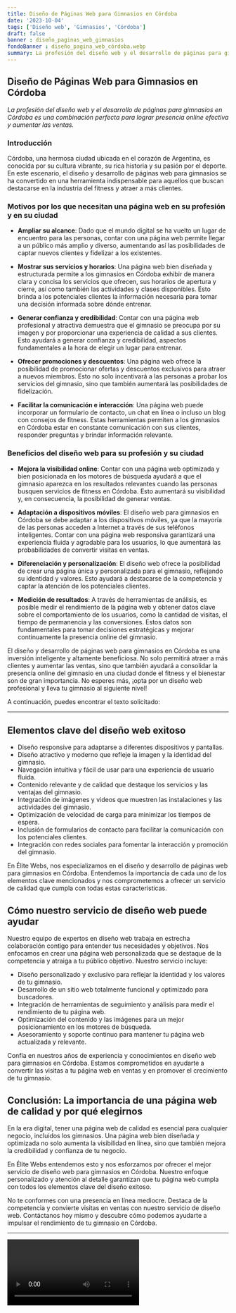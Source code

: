 ```yaml
---
title: Diseño de Páginas Web para Gimnasios en Córdoba
date: '2023-10-04'
tags: ['Diseño web', 'Gimnasios', 'Córdoba']
draft: false
banner : diseño_paginas_web_gimnasios
fondoBanner : diseño_pagina_web_córdoba.webp
summary: La profesión del diseño web y el desarrollo de páginas para gimnasios en Córdoba es una combinación perfecta para lograr presencia online efectiva y aumentar las ventas. 
---
```


## Diseño de Páginas Web para Gimnasios en Córdoba

*La profesión del diseño web y el desarrollo de páginas para gimnasios en Córdoba es una combinación perfecta para lograr presencia online efectiva y aumentar las ventas.* 

### **Introducción**

Córdoba, una hermosa ciudad ubicada en el corazón de Argentina, es conocida por su cultura vibrante, su rica historia y su pasión por el deporte. En este escenario, el diseño y desarrollo de páginas web para gimnasios se ha convertido en una herramienta indispensable para aquellos que buscan destacarse en la industria del fitness y atraer a más clientes. 

### **Motivos por los que necesitan una página web en su profesión y en su ciudad**

-  **Ampliar su alcance**: Dado que el mundo digital se ha vuelto un lugar de encuentro para las personas, contar con una página web permite llegar a un público más amplio y diverso, aumentando así las posibilidades de captar nuevos clientes y fidelizar a los existentes.

- **Mostrar sus servicios y horarios**: Una página web bien diseñada y estructurada permite a los gimnasios en Córdoba exhibir de manera clara y concisa los servicios que ofrecen, sus horarios de apertura y cierre, así como también las actividades y clases disponibles. Esto brinda a los potenciales clientes la información necesaria para tomar una decisión informada sobre dónde entrenar.

- **Generar confianza y credibilidad**: Contar con una página web profesional y atractiva demuestra que el gimnasio se preocupa por su imagen y por proporcionar una experiencia de calidad a sus clientes. Esto ayudará a generar confianza y credibilidad, aspectos fundamentales a la hora de elegir un lugar para entrenar.

- **Ofrecer promociones y descuentos**: Una página web ofrece la posibilidad de promocionar ofertas y descuentos exclusivos para atraer a nuevos miembros. Esto no solo incentivará a las personas a probar los servicios del gimnasio, sino que también aumentará las posibilidades de fidelización.

- **Facilitar la comunicación e interacción**: Una página web puede incorporar un formulario de contacto, un chat en línea o incluso un blog con consejos de fitness. Estas herramientas permiten a los gimnasios en Córdoba estar en constante comunicación con sus clientes, responder preguntas y brindar información relevante.

### **Beneficios del diseño web para su profesión y su ciudad**

- **Mejora la visibilidad online**: Contar con una página web optimizada y bien posicionada en los motores de búsqueda ayudará a que el gimnasio aparezca en los resultados relevantes cuando las personas busquen servicios de fitness en Córdoba. Esto aumentará su visibilidad y, en consecuencia, la posibilidad de generar ventas.

- **Adaptación a dispositivos móviles**: El diseño web para gimnasios en Córdoba se debe adaptar a los dispositivos móviles, ya que la mayoría de las personas acceden a Internet a través de sus teléfonos inteligentes. Contar con una página web responsiva garantizará una experiencia fluida y agradable para los usuarios, lo que aumentará las probabilidades de convertir visitas en ventas.

- **Diferenciación y personalización**: El diseño web ofrece la posibilidad de crear una página única y personalizada para el gimnasio, reflejando su identidad y valores. Esto ayudará a destacarse de la competencia y captar la atención de los potenciales clientes.

- **Medición de resultados**: A través de herramientas de análisis, es posible medir el rendimiento de la página web y obtener datos clave sobre el comportamiento de los usuarios, como la cantidad de visitas, el tiempo de permanencia y las conversiones. Estos datos son fundamentales para tomar decisiones estratégicas y mejorar continuamente la presencia online del gimnasio.

El diseño y desarrollo de páginas web para gimnasios en Córdoba es una inversión inteligente y altamente beneficiosa. No solo permitirá atraer a más clientes y aumentar las ventas, sino que también ayudará a consolidar la presencia online del gimnasio en una ciudad donde el fitness y el bienestar son de gran importancia. No esperes más, ¡opta por un diseño web profesional y lleva tu gimnasio al siguiente nivel!

<GifSeo />

<Cta />

A continuación, puedes encontrar el texto solicitado:

---

## Elementos clave del diseño web exitoso

- Diseño responsive para adaptarse a diferentes dispositivos y pantallas.
- Diseño atractivo y moderno que refleje la imagen y la identidad del gimnasio.
- Navegación intuitiva y fácil de usar para una experiencia de usuario fluida.
- Contenido relevante y de calidad que destaque los servicios y las ventajas del gimnasio.
- Integración de imágenes y videos que muestren las instalaciones y las actividades del gimnasio.
- Optimización de velocidad de carga para minimizar los tiempos de espera.
- Inclusión de formularios de contacto para facilitar la comunicación con los potenciales clientes.
- Integración con redes sociales para fomentar la interacción y promoción del gimnasio.

En Élite Webs, nos especializamos en el diseño y desarrollo de páginas web para gimnasios en Córdoba. Entendemos la importancia de cada uno de los elementos clave mencionados y nos comprometemos a ofrecer un servicio de calidad que cumpla con todas estas características.

## Cómo nuestro servicio de diseño web puede ayudar

Nuestro equipo de expertos en diseño web trabaja en estrecha colaboración contigo para entender tus necesidades y objetivos. Nos enfocamos en crear una página web personalizada que se destaque de la competencia y atraiga a tu público objetivo. Nuestro servicio incluye:

- Diseño personalizado y exclusivo para reflejar la identidad y los valores de tu gimnasio.
- Desarrollo de un sitio web totalmente funcional y optimizado para buscadores.
- Integración de herramientas de seguimiento y análisis para medir el rendimiento de tu página web.
- Optimización del contenido y las imágenes para un mejor posicionamiento en los motores de búsqueda.
- Asesoramiento y soporte continuo para mantener tu página web actualizada y relevante.

Confía en nuestros años de experiencia y conocimientos en diseño web para gimnasios en Córdoba. Estamos comprometidos en ayudarte a convertir las visitas a tu página web en ventas y en promover el crecimiento de tu gimnasio.

## Conclusión: La importancia de una página web de calidad y por qué elegirnos

En la era digital, tener una página web de calidad es esencial para cualquier negocio, incluidos los gimnasios. Una página web bien diseñada y optimizada no solo aumenta la visibilidad en línea, sino que también mejora la credibilidad y confianza de tu negocio.

En Élite Webs entendemos esto y nos esforzamos por ofrecer el mejor servicio de diseño web para gimnasios en Córdoba. Nuestro enfoque personalizado y atención al detalle garantizan que tu página web cumpla con todos los elementos clave del diseño exitoso.

No te conformes con una presencia en línea mediocre. Destaca de la competencia y convierte visitas en ventas con nuestro servicio de diseño web. Contáctanos hoy mismo y descubre cómo podemos ayudarte a impulsar el rendimiento de tu gimnasio en Córdoba.

---

<Video />

<CtaBot job='Gimnasios' city='Córdoba'/>

<Gmaps query='Córdoba+españa+maps' />